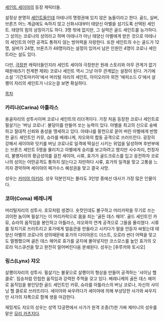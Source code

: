 [[세인트 세이야]]의 등장 캐릭터들.

설정상 분명히 [[세인트]]들인데 아테나의 명령권에 있지 않은 놈들이라고 한다. 골드, 실버, 브론즈 어느 계급에도 속하지 않고 신화시대부터 태양신 아벨을 섬기도록 선택된 세인트. 태양의 힘의 상징이기도 하다. 3명 밖에 없지만, 그 실력은 골드 세인트를 능가하다. 그 성의는 코로나의 성의라고 하며 아테나가 아닌 태양신 아벨에게 받은 것으로 아테나의 세인트의 어떤 공격도 통하지 않는 방어력을 자랑한다. 또한 세인트의 수는 골드가 12명, 실버가 24명, 브론즈가 48명이라는 설정이 있어서 남은 인원인 4명이 코로나 세인트라는 설도 있다.

다만, [[극장판]] 캐릭터들인지라 세인트 세이야 극장판은 원래 스토리와 아무 관계가 없기 때문에(5기 천계편 제외) 코로나 세인트 역시 그냥 아무 관계없는 설정이 된다. 거기에 소설 '기간토마키아'에서 머리털 자리의 세인트, 아이오리아 외전 '에피소드 G'에서 살쾡이 자리의 세인트가 나오는걸 보면 확실하다.

[[목차]]
=== 카리나(Carina) 아틀라스 === 
용골자리의 성투사이며 코로나 세인트의 리더격이다. 가장 처음 등장한 코로나 세인트로 필살기는 '버닝 코로나'. 불덩이를 만들어 쏘는 능력이 있다. 아벨을 최고의 신으로 숭배하고 절대적 신뢰와 충성을 맹세하고 있다. 아테나를 황천으로 묻어 버린 아벨에게 반항한 골드 세인트인 카뮤, 슈라를 베레니케, 쟈오와의 합동 공격으로 쓰러뜨린다. 굉장히 강해서 세이야와 잇키를 버닝 코로나로 일격에 떡실신 시키는 위업을 달성하며 후반부에는 브론즈 세인트 5명을 물리치고 아벨에게 승리를 보고하려고 했지만 사수자리, 천칭자리, 물병자리의 황금성의를 걸친 세이야, 시류, 효가가 골드크로스를 입고 응전하자 코로나의 성의는 어떤공격도 통하지 않는다고 자만하다 시류, 효가의 일격을 맞고 고통을 느끼자 경악하며 세이야의 페가수스 혜성권을 맞고 결국 사망.

성우는 [[카미야 아키라]]. 성우 덕분인지는 몰라도 3인방 중에선 대사가 가장 많은 인물이다.

=== 코마(Coma) 베레니케 === 
머리털자리의 성투사. 호모처럼 생겼다. 숏컷인데도 불구하고 머리카락을 무기로 쓰는 괴이한 놈이며 필살기는 이 머리카락으로 몸을 죄는 '골든 데스 헤어'. 골드 세인트인 카뮤, 슈라의 움직임을 봉인하고 아틀라스, 쟈오와의 연계 공격으로 그들을 물리쳤다. 시류를 뒷치기로 쓰러트리고 효가에게 얼음관을 만들라고 시키다가 말을 안듣자 싸웠는데 태양신 아벨의 코로나의 성의때문에 효가의 다이아몬드 더스트, 오로라 썬더 어택을 맞고도 멀쩡했으며 골든 데스 헤어로 효가를 궁지에 몰아넣지만 코스모스를 높인 효가의 오로라 익스큐션을 맞고 완전히 얼어버린다음 분쇄된다. 성우는 [후루카와 토시오]

=== 링스(Lynx) 쟈오 === 
살쾡이자리의 성투사. 필살기는 불꽃으로 살쾡이의 형상을 만들어 공격하는 '샤이닝 헬 클로'. 짐승처럼 민첩한 움직임과 강력한 주먹을 갖고 있다. 베레니케의 골든 데스 헤어로 움직임을 봉인당한 골드 세인트인 카뮤, 슈라를 아틀라스의 버닝 코로나, 자신의 샤이닝 헬 클로로 쓰러뜨리다. 세이야와 싸우려다가 세이야에 의해 부상당한 사가와 싸우지만 사가의 자폭으로 함께 생을 마감한다.

재밌게도 쟈오의 성우는 성역 12궁편에서 사가가 원격 조종(?)한 가짜 제미니의 성우를 맡은 [[모리 카츠지]]다.
